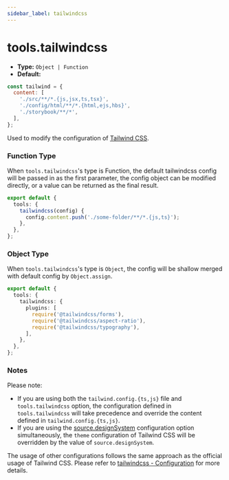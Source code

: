 ```yaml
---
sidebar_label: tailwindcss
---
```


# tools.tailwindcss

- **Type:** `Object | Function`
- **Default:**

```js
const tailwind = {
  content: [
    './src/**/*.{js,jsx,ts,tsx}',
    './config/html/**/*.{html,ejs,hbs}',
    './storybook/**/*',
  ],
};
```

Used to modify the configuration of [Tailwind CSS](https://tailwindcss.com/docs/configuration).

### Function Type

When `tools.tailwindcss`'s type is Function, the default tailwindcss config will be passed in as the first parameter, the config object can be modified directly, or a value can be returned as the final result.

```ts title="modern.config.ts"
export default {
  tools: {
    tailwindcss(config) {
      config.content.push('./some-folder/**/*.{js,ts}');
    },
  },
};
```

### Object Type

When `tools.tailwindcss`'s type is `Object`, the config will be shallow merged with default config by `Object.assign`.

```ts title="modern.config.ts"
export default {
  tools: {
    tailwindcss: {
      plugins: [
        require('@tailwindcss/forms'),
        require('@tailwindcss/aspect-ratio'),
        require('@tailwindcss/typography'),
      ],
    },
  },
};
```

### Notes

Please note:

- If you are using both the `tailwind.config.{ts,js}` file and `tools.tailwindcss` option, the configuration defined in `tools.tailwindcss` will take precedence and override the content defined in `tailwind.config.{ts,js}`.
- If you are using the [source.designSystem](/configure/app/source/design-system) configuration option simultaneously, the `theme` configuration of Tailwind CSS will be overridden by the value of `source.designSystem`.

The usage of other configurations follows the same approach as the official usage of Tailwind CSS. Please refer to [tailwindcss - Configuration](https://tailwindcss.com/docs/configuration) for more details.
